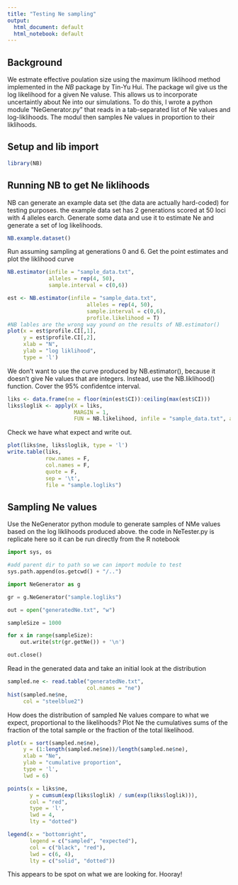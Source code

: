 ```yaml
---
title: "Testing Ne sampling"
output:
  html_document: default
  html_notebook: default
---
```


## Background

We estmate effective poulation size using the maximum liklihood method implemented in the *NB* package by Tin-Yu Hui. The package wil give us the log likelihood for a given Ne valuse. This allows us to incorporate uncertaintly about Ne into our simulations. To do this, I wrote a python module "NeGenerator.py" that reads in a tab-separated list of Ne values and log-liklihoods. The modul then samples Ne values in proportion to their liklihoods.

## Setup and lib import

```r
library(NB)
```

## Running NB to get Ne liklihoods

NB can generate an example data set (the data are actually hard-coded) for testing purposes. the example data set has 2 generations scored at 50 loci with 4 alleles earch. Generate some data and use it to estimate Ne and generate a set of log likelihoods.

```r
NB.example.dataset()
```

Run assuming sampling at generations 0 and 6. Get the point estimates and plot the liklihood curve

```r
NB.estimator(infile = "sample_data.txt", 
             alleles = rep(4, 50), 
             sample.interval = c(0,6))

est <- NB.estimator(infile = "sample_data.txt", 
                         alleles = rep(4, 50), 
                         sample.interval = c(0,6), 
                         profile.likelihood = T)
#NB lables are the wrong way yound on the results of NB.estimator()
plot(x = est$profile.CI[,1], 
     y = est$profile.CI[,2],
     xlab = "N",
     ylab = "log liklihood",
     type = 'l')

```

We don't want to use the curve produced by NB.estimator(), because it doesn't give Ne values that are integers. Instead, use the NB.liklihood() function. Cover the 95% confidentce interval.

```r
liks <- data.frame(ne = floor(min(est$CI)):ceiling(max(est$CI)))
liks$loglik <- apply(X = liks, 
                     MARGIN = 1, 
                     FUN = NB.likelihood, infile = "sample_data.txt", alleles = rep(4, 50), sample.interval = c(0,6))
```

Check we have what expect and write out.

```r
plot(liks$ne, liks$loglik, type = 'l')
write.table(liks, 
            row.names = F, 
            col.names = F, 
            quote = F, 
            sep = '\t',
            file = "sample.logliks")

```

## Sampling Ne values

Use the NeGenerator python module to generate samples of NMe  values based on the log liklihoods produced above. the code in NeTester.py is replicate here so it can be run directly from the R notebook

```python
import sys, os

#add parent dir to path so we can import module to test
sys.path.append(os.getcwd() + "/..")

import NeGenerator as g

gr = g.NeGenerator("sample.logliks")

out = open("generatedNe.txt", "w")

sampleSize = 1000

for x in range(sampleSize):
    out.write(str(gr.getNe()) + '\n')

out.close()
```

Read in the generated data and take an initial look at the distribution

```r
sampled.ne <- read.table("generatedNe.txt",
                         col.names = "ne")
hist(sampled.ne$ne,
     col = "steelblue2")

```

How does the distribution of sampled Ne values compare to what we expect, proportional to the likelihoods? Plot Ne the cumulatives sums of the fraction of the total sample or the fraction of the total likelihood.

```r
plot(x = sort(sampled.ne$ne), 
     y = (1:length(sampled.ne$ne))/length(sampled.ne$ne),
     xlab = "Ne",
     ylab = "cumulative proportion",
     type = 'l',
     lwd = 6)

points(x = liks$ne, 
       y = cumsum(exp(liks$loglik) / sum(exp(liks$loglik))), 
       col = "red", 
       type = 'l',
       lwd = 4,
       lty = "dotted")

legend(x = "bottomright", 
       legend = c("sampled", "expected"), 
       col = c("black", "red"), 
       lwd = c(6, 4), 
       lty = c("solid", "dotted"))


```

This appears to be spot on what we are looking for. Hooray!